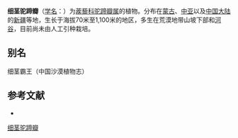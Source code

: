 {{Speciesbox
| name = 细茎驼蹄瓣
| status = 
| status_system = 
| image =
| genus = Zygophyllum
| species = brachypterum
| authority = Kar. et Kir.
}}

'''细茎驼蹄瓣'''（[[学名|学名]]：{{lang|la|''Zygophyllum brachypterum''}}）为[[蒺藜科|蒺藜科]][[驼蹄瓣属|驼蹄瓣属]]的植物。分布在[[蒙古|蒙古]]、[[中亚|中亚]]以及[[中国大陆|中国大陆]]的[[新疆|新疆]]等地，生长于海拔70米至1,100米的地区，多生在荒漠地带山坡下部和[[河谷|河谷]]，目前尚未由人工引种栽培。

== 别名 ==
细茎霸王（中国沙漠植物志）

== 参考文献 ==
<div class="references-small">
* {{cite web| url =http://www.bioinfo.cn/db05/KmzwSpecies.php?action=view&id=24258| title =细茎驼蹄瓣| work =《中国高等植物数据库全库》| publisher =中国科学院微生物研究所| author =昆明植物研究所| accessdate =2009-02-25| deadurl =yes| archiveurl =https://web.archive.org/web/20160305054603/http://www.bioinfo.cn/db05/KmzwSpecies.php?action=view&id=24258| archivedate =2016-03-05}}
</div>
{{Taxonbar|from=Q15232453}}

[[Category:驼蹄瓣属|细茎驼蹄瓣]]


{{植物小作品}}